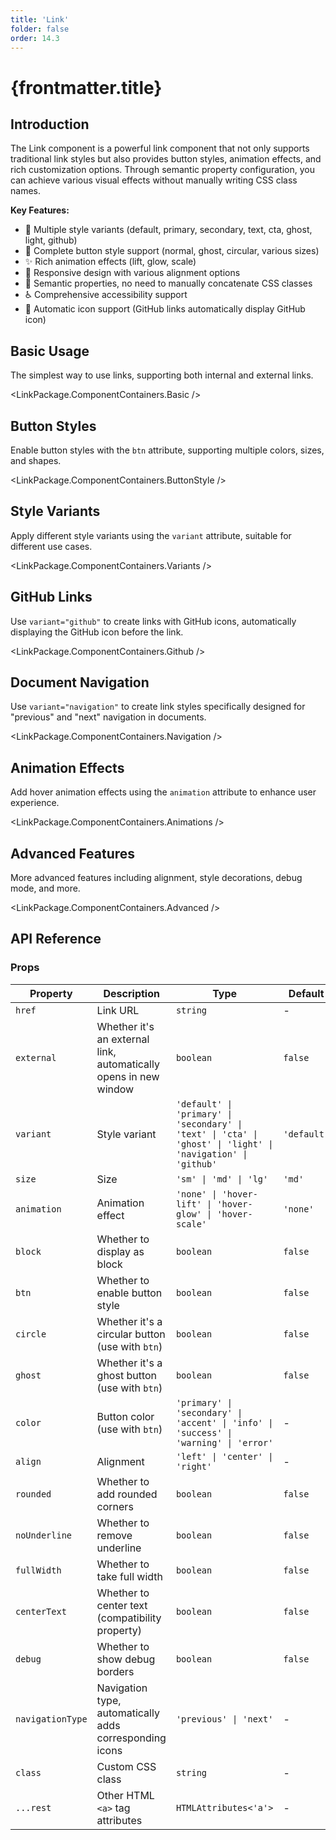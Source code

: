 ```yaml
---
title: 'Link'
folder: false
order: 14.3
---
```



# {frontmatter.title}

## Introduction

The Link component is a powerful link component that not only supports traditional link styles but also provides button styles, animation effects, and rich customization options. Through semantic property configuration, you can achieve various visual effects without manually writing CSS class names.

**Key Features:**
- 🎨 Multiple style variants (default, primary, secondary, text, cta, ghost, light, github)
- 🔘 Complete button style support (normal, ghost, circular, various sizes)
- ✨ Rich animation effects (lift, glow, scale)
- 📱 Responsive design with various alignment options
- 🎯 Semantic properties, no need to manually concatenate CSS classes
- ♿ Comprehensive accessibility support
- 🔗 Automatic icon support (GitHub links automatically display GitHub icon)

## Basic Usage

The simplest way to use links, supporting both internal and external links.

<LinkPackage.ComponentContainers.Basic />

## Button Styles

Enable button styles with the `btn` attribute, supporting multiple colors, sizes, and shapes.

<LinkPackage.ComponentContainers.ButtonStyle />

## Style Variants

Apply different style variants using the `variant` attribute, suitable for different use cases.

<LinkPackage.ComponentContainers.Variants />

## GitHub Links

Use `variant="github"` to create links with GitHub icons, automatically displaying the GitHub icon before the link.

<LinkPackage.ComponentContainers.Github />

## Document Navigation

Use `variant="navigation"` to create link styles specifically designed for "previous" and "next" navigation in documents.

<LinkPackage.ComponentContainers.Navigation />

## Animation Effects

Add hover animation effects using the `animation` attribute to enhance user experience.

<LinkPackage.ComponentContainers.Animations />

## Advanced Features

More advanced features including alignment, style decorations, debug mode, and more.

<LinkPackage.ComponentContainers.Advanced />

## API Reference

### Props

| Property | Description | Type | Default |
|----------|-------------|------|---------|
| `href` | Link URL | `string` | - |
| `external` | Whether it's an external link, automatically opens in new window | `boolean` | `false` |
| `variant` | Style variant | `'default' \| 'primary' \| 'secondary' \| 'text' \| 'cta' \| 'ghost' \| 'light' \| 'navigation' \| 'github'` | `'default'` |
| `size` | Size | `'sm' \| 'md' \| 'lg'` | `'md'` |
| `animation` | Animation effect | `'none' \| 'hover-lift' \| 'hover-glow' \| 'hover-scale'` | `'none'` |
| `block` | Whether to display as block | `boolean` | `false` |
| `btn` | Whether to enable button style | `boolean` | `false` |
| `circle` | Whether it's a circular button (use with `btn`) | `boolean` | `false` |
| `ghost` | Whether it's a ghost button (use with `btn`) | `boolean` | `false` |
| `color` | Button color (use with `btn`) | `'primary' \| 'secondary' \| 'accent' \| 'info' \| 'success' \| 'warning' \| 'error'` | - |
| `align` | Alignment | `'left' \| 'center' \| 'right'` | - |
| `rounded` | Whether to add rounded corners | `boolean` | `false` |
| `noUnderline` | Whether to remove underline | `boolean` | `false` |
| `fullWidth` | Whether to take full width | `boolean` | `false` |
| `centerText` | Whether to center text (compatibility property) | `boolean` | `false` |
| `debug` | Whether to show debug borders | `boolean` | `false` |
| `navigationType` | Navigation type, automatically adds corresponding icons | `'previous' \| 'next'` | - |
| `class` | Custom CSS class | `string` | - |
| `...rest` | Other HTML `<a>` tag attributes | `HTMLAttributes<'a'>` | - |
